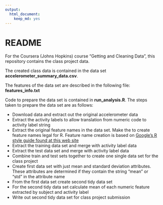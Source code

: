 ```yaml
---
output:
  html_document:
    keep_md: yes
---
```

README
========================================================

For the Coursera (Johns Hopkins) course "Getting and Cleaning Data", this repository contains the class project data.

The created class data is contained in the data set **accelerometer_summary_data.csv**.

The features of the data set are described in the following file: **features_info.txt**

Code to prepare the data set is contained in **run_analysis.R**.  The steps
taken to prepare the data set are as follows:

* Download data and extract out the original accelerometer data
* Extract the activity labels to allow translation from numeric code to
activity label string
* Extract the original feature names in the data set. Make the to  create feature names legal for R. Feature name creation is based on [Google's 
R style guide found at this web site](https://google-styleguide.googlecode.com/svn/trunk/Rguide.xml#identifiers)
* Extract the training data set and merge with activity label data
* Extract the test data set and merge with activity label data
* Combine train and test sets together to create one single data set for
the class project
* Create first data set with just mean and standard deviation attributes. 
These attributes are determined if they contain the string "mean" or "std" in
the attribute name
* From the first data set create second tidy data set
* For the second tidy data set calculate mean of each numeric feature extracted
by subject and activity label
* Write out second tidy data set for class project submission



